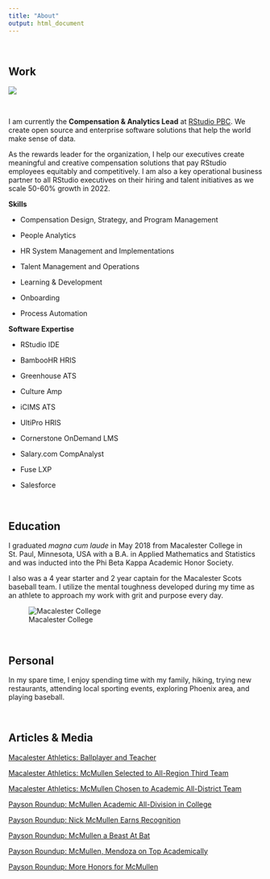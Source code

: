 ```yaml
---
title: "About"
output: html_document
---
```


\ 

## Work

![](RStudio Logo.png)

\


I am currently the **Compensation & Analytics Lead** at [RStudio PBC](https://rstudio.com/){target="_blank"}. We create open source and enterprise software solutions that help the world make sense of data.

As the rewards leader for the organization, I help our executives create meaningful and creative compensation solutions that pay RStudio employees equitably and competitively. I am also a key operational business partner to all RStudio executives on their hiring and talent initiatives as we scale 50-60% growth in 2022.

**Skills**

* Compensation Design, Strategy, and Program Management

* People Analytics

* HR System Management and Implementations

* Talent Management and Operations

* Learning & Development 

* Onboarding

* Process Automation


**Software Expertise**

* RStudio IDE

* BambooHR HRIS

* Greenhouse ATS

* Culture Amp

* iCIMS ATS

* UltiPro HRIS

* Cornerstone OnDemand LMS

* Salary.com CompAnalyst

* Fuse LXP

* Salesforce



\


## Education

I graduated _magna cum laude_ in May 2018 from Macalester College in St. Paul, Minnesota, USA with a B.A. in Applied Mathematics and Statistics and was inducted into the Phi Beta Kappa Academic Honor Society.

I also was a 4 year starter and 2 year captain for the Macalester Scots baseball team. I utilize the mental toughness developed during my time as an athlete to approach my work with grit and purpose every day.

![Macalester College](macalesterOldMain.jpg)

\ 

## Personal

In my spare time, I enjoy spending time with my family, hiking, trying new restaurants, attending local sporting events, exploring Phoenix area, and playing baseball. 

\

## Articles & Media

[Macalester Athletics: Ballplayer and Teacher](https://www.macalester.edu/news/2016/03/ballplayer-and-teacher/)

[Macalester Athletics: McMullen Selected to All-Region Third Team](https://athletics.macalester.edu/news/2016/5/31/baseball-mcmullen-selected-to-all-region-third-team.aspx?path=baseball)

[Macalester Athletics: McMullen Chosen to Academic All-District Team](https://athletics.macalester.edu/news/2017/5/4/baseball-mcmullen-chosen-to-academic-all-district-team.aspx?path=baseball)

[Payson Roundup: McMullen Academic All-Division in College](https://www.paysonroundup.com/sports/local/nick-mcmullen-academic-all-division-in-college/article_d3b9e351-77a5-5e33-a21f-b14096b0e472.html)

[Payson Roundup: Nick McMullen Earns Recognition](https://www.paysonroundup.com/sports/local/nick-mcmullen-earns-recognition/article_e6144b4b-86f2-5403-8f51-e68e5253e7a3.html)

[Payson Roundup: McMullen a Beast At Bat](https://www.paysonroundup.com/sports/mcmullen-a-beast-at-bat/article_6513cf4d-9a0d-5cb1-becc-0fc01784fcb1.html)

[Payson Roundup: McMullen, Mendoza on Top Academically](https://www.paysonroundup.com/sports/mcmullen-mendoza-on-top-academically/article_949b11e1-3568-569e-956c-ee15da012681.html)

[Payson Roundup: More Honors for McMullen](https://www.paysonroundup.com/sports/more-honors-for-mcmullen/article_a2ef47cf-4862-5d12-82ee-776151d58c96.html)



